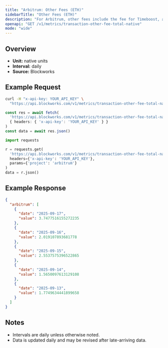 ```yaml
---
title: "Arbitrum: Other Fees (ETH)"
sidebarTitle: "Other Fees (ETH)"
description: "For Arbitrum, other fees include the fee for Timeboost, an priroty auction for access to transactions with no delay compared to 200ms delay for the chain's sequencer"
openapi: "GET /v1/metrics/transaction-other-fee-total-native"
mode: "wide"
---
```


## Overview

- **Unit:** native units
- **Interval:** daily
- **Source:** Blockworks

## Example Request

<CodeGroup>

```bash cURL
curl -H "x-api-key: YOUR_API_KEY" \
  "https://api.blockworks.com/v1/metrics/transaction-other-fee-total-native?project=arbitrum"
```

```typescript TypeScript
const res = await fetch(
  'https://api.blockworks.com/v1/metrics/transaction-other-fee-total-native?project=arbitrum',
  { headers: { 'x-api-key': 'YOUR_API_KEY' } }
)
const data = await res.json()
```

```python Python
import requests

r = requests.get(
  'https://api.blockworks.com/v1/metrics/transaction-other-fee-total-native',
  headers={'x-api-key': 'YOUR_API_KEY'},
  params={'project': 'arbitrum'}
)
data = r.json()
```

</CodeGroup>

## Example Response

```json
{
  "arbitrum": [
    {
      "date": "2025-09-17",
      "value": 3.7477516155272235
    },
    {
      "date": "2025-09-16",
      "value": 2.019107893681778
    },
    {
      "date": "2025-09-15",
      "value": 2.5537575396522865
    },
    {
      "date": "2025-09-14",
      "value": 1.5650097613129108
    },
    {
      "date": "2025-09-13",
      "value": 1.7749634441899658
    }
  ]
}
```

## Notes
- Intervals are daily unless otherwise noted.
- Data is updated daily and may be revised after late-arriving data.